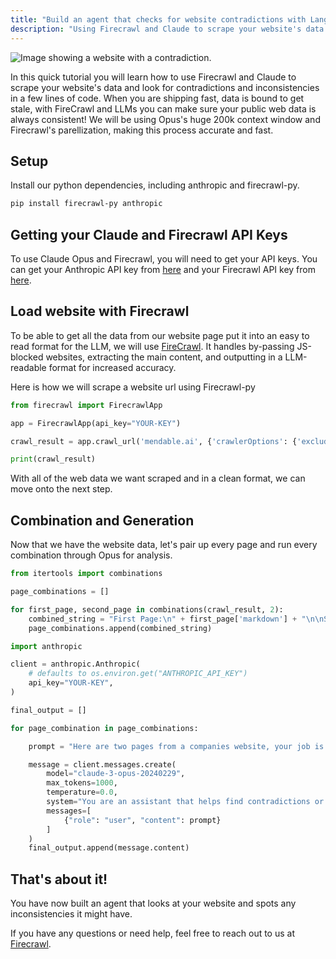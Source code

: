 ```yaml
---
title: "Build an agent that checks for website contradictions with Langchain"
description: "Using Firecrawl and Claude to scrape your website's data and look for contradictions"
---
```


<img
  className="block"
  src="/images/articles/hero-contradiction.png"
  alt="Image showing a website with a contradiction."
/>

In this quick tutorial you will learn how to use Firecrawl and Claude to scrape your website's data and look for contradictions and inconsistencies in a few lines of code. When you are shipping fast, data is bound to get stale, with FireCrawl and LLMs you can make sure your public web data is always consistent! We will be using Opus's huge 200k context window and Firecrawl's parellization, making this process accurate and fast.

## Setup

Install our python dependencies, including anthropic and firecrawl-py.

```bash
pip install firecrawl-py anthropic
```

## Getting your Claude and Firecrawl API Keys

To use Claude Opus and Firecrawl, you will need to get your API keys. You can get your Anthropic API key from [here](https://www.anthropic.com/) and your Firecrawl API key from [here](https://firecrawl.dev).

## Load website with Firecrawl

To be able to get all the data from our website page put it into an easy to read format for the LLM, we will use [FireCrawl](https://firecrawl.dev). It handles by-passing JS-blocked websites, extracting the main content, and outputting in a LLM-readable format for increased accuracy.

Here is how we will scrape a website url using Firecrawl-py

```python
from firecrawl import FirecrawlApp

app = FirecrawlApp(api_key="YOUR-KEY")

crawl_result = app.crawl_url('mendable.ai', {'crawlerOptions': {'excludes': ['blog/*','usecases/*']}})

print(crawl_result)
```

With all of the web data we want scraped and in a clean format, we can move onto the next step.

## Combination and Generation

Now that we have the website data, let's pair up every page and run every combination through Opus for analysis.

```python
from itertools import combinations

page_combinations = []

for first_page, second_page in combinations(crawl_result, 2):
    combined_string = "First Page:\n" + first_page['markdown'] + "\n\nSecond Page:\n" + second_page['markdown']
    page_combinations.append(combined_string)

import anthropic

client = anthropic.Anthropic(
    # defaults to os.environ.get("ANTHROPIC_API_KEY")
    api_key="YOUR-KEY",
)

final_output = []

for page_combination in page_combinations:

    prompt = "Here are two pages from a companies website, your job is to find any contradictions or differences in opinion between the two pages, this could be caused by outdated information or other. If you find any contradictions, list them out and provide a brief explanation of why they are contradictory or differing. Make sure the explanation is specific and concise. It is okay if you don't find any contradictions, just say 'No contradictions found' and nothing else. Here are the pages: " + "\n\n".join(page_combination)

    message = client.messages.create(
        model="claude-3-opus-20240229",
        max_tokens=1000,
        temperature=0.0,
        system="You are an assistant that helps find contradictions or differences in opinion between pages in a company website and knowledge base. This could be caused by outdated information in the knowledge base.",
        messages=[
            {"role": "user", "content": prompt}
        ]
    )
    final_output.append(message.content)

```

## That's about it!

You have now built an agent that looks at your website and spots any inconsistencies it might have.

If you have any questions or need help, feel free to reach out to us at [Firecrawl](https://firecrawl.dev).

